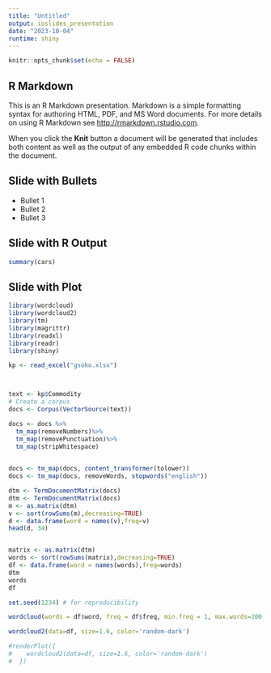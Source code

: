 ```yaml
---
title: "Untitled"
output: ioslides_presentation
date: "2023-10-04"
runtime: shiny
---
```


```r
knitr::opts_chunk$set(echo = FALSE)
```

## R Markdown
This is an R Markdown presentation. Markdown is a simple formatting syntax for authoring HTML, PDF, and MS Word documents. For more details on using R Markdown see <http://rmarkdown.rstudio.com>.

When you click the **Knit** button a document will be generated that includes both content as well as the output of any embedded R code chunks within the document.

## Slide with Bullets

- Bullet 1
- Bullet 2
- Bullet 3

## Slide with R Output

```r
summary(cars)
```

## Slide with Plot

```r

library(wordcloud)
library(wordcloud2)
library(tm)
library(magrittr)
library(readxl)
library(readr)
library(shiny)

kp <- read_excel("gsoko.xlsx")



text <- kp$Commodity
# Create a corpus  
docs <- Corpus(VectorSource(text))

docs <- docs %>%
  tm_map(removeNumbers)%>%
  tm_map(removePunctuation)%>%
  tm_map(stripWhitespace)
  

docs <- tm_map(docs, content_transformer(tolower))
docs <- tm_map(docs, removeWords, stopwords("english"))

dtm <- TermDocumentMatrix(docs) 
dtm <- TermDocumentMatrix(docs)
m <- as.matrix(dtm)
v <- sort(rowSums(m),decreasing=TRUE)
d <- data.frame(word = names(v),freq=v)
head(d, 34)


matrix <- as.matrix(dtm) 
words <- sort(rowSums(matrix),decreasing=TRUE) 
df <- data.frame(word = names(words),freq=words)
dtm
words
df

set.seed(1234) # for reproducibility 

wordcloud(words = df$word, freq = df$freq, min.freq = 1, max.words=200, random.order=FALSE, rot.per=0.35,colors=brewer.pal(8, "Dark2"))

wordcloud2(data=df, size=1.6, color='random-dark')

#renderPlot({
#    wordcloud2(data=df, size=1.6, color='random-dark')
#  })


```

